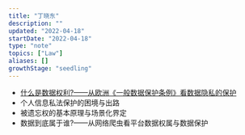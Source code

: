 ```yaml
---
title: "丁晓东"
description: ""
updated: "2022-04-18"
startDate: "2022-04-18"
type: "note"
topics: ["Law"]
aliases: []
growthStage: "seedling"
---
```


- [什么是数据权利?——从欧洲《一般数据保护条例》看数据隐私的保护](shen-me-shi-shu-ju-quan-li)
- 个人信息私法保护的困境与出路
- 被遗忘权的基本原理与场景化界定
- 数据到底属于谁?——从网络爬虫看平台数据权属与数据保护
